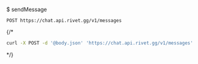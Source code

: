 $ sendMessage
```
POST https://chat.api.rivet.gg/v1/messages
```


{/*<RequestExample>
```bash curl
curl -X POST -d '@body.json' 'https://chat.api.rivet.gg/v1/messages'
```
</RequestExample>*/}

